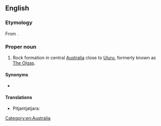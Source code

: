 {{also|Kata Tjuṯa}}
==English==

===Etymology===
From {{etyl|pjt|en}} {{m|pjt|Kata Tjuṯa}}.

===Proper noun===
{{en-proper noun}}

# Rock formation in central [[Australia]] close to [[Uluru]], formerly known as [[The Olgas]].

====Synonyms====
* {{l|en|The Olgas}}

====Translations====
{{trans-top|rock formation}}
* Pitjantjatjara: {{t|pjt|Kata Tjuṯa}}
{{trans-mid}}
{{trans-bottom}}

[[Category:en:Australia]]